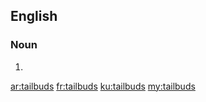 ==English==

===Noun===
{{head|en|plural}}

# {{plural of|tailbud|lang=en|nocat=1}}

[[ar:tailbuds]]
[[fr:tailbuds]]
[[ku:tailbuds]]
[[my:tailbuds]]